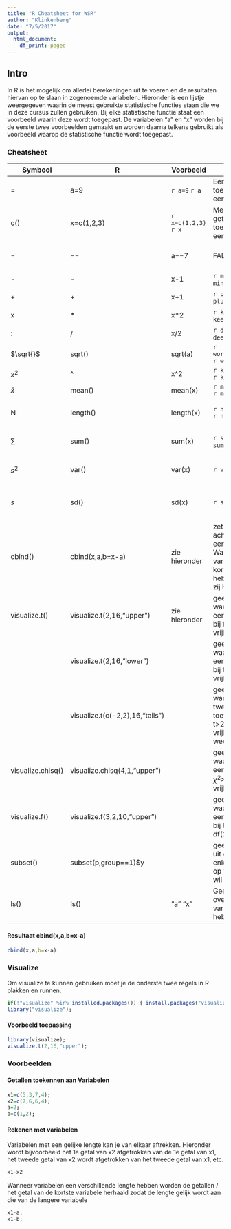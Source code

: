 ```yaml
---
title: "R Cheatsheet for WSR"
author: "Klinkenberg"
date: "7/5/2017"
output:
  html_document:
    df_print: paged
---
```


## Intro

In R is het mogelijk om allerlei berekeningen uit te voeren en de resultaten hiervan op te slaan in zogenoemde variabelen. Hieronder is een lijstje weergegeven waarin de meest gebruikte statistische functies staan die we in deze cursus zullen gebruiken. Bij elke statistische functie staat een voorbeeld waarin deze wordt toegepast. De variabelen "a" en "x" worden bij de eerste twee voorbeelden gemaakt en worden daarna telkens gebruikt als voorbeeld waarop de statistische functie wordt toegepast. 

### Cheatsheet

Symbool                    | R                                                   | Voorbeeld                         | Resultaat | Uitleg
------------------------ | ------------------------- | --------------------------------     | --------------------  | -----------------
  | =                   | a=9 | `r a=9` `r a` | Een getal toekennen aan een variabele 
        | c()                    | x=c(1,2,3)    | `r x=c(1,2,3)` `r x` | Meerdere getallen toekennen aan een variabele. 
=| == | a==7 | FALSE | Logische statement "a is gelijk aan 7"        
- | -  | x-1 | `r minvb=x-1` `r minvb`| aftrekken
+ | +  | x+1 | `r plusvb=x+1` `r plusvb` | optellen
x | *  | x*2 | `r keervb=x*2` `r keervb` | vermenigvuldigen
: | /  | x/2 | `r deelvb=x/2` `r deelvb` | delen door
$\sqrt{}$ | sqrt()  | sqrt(a) | `r wortelvb=sqrt(a)` `r wortelvb` | wortel
$x^2$ | ^  | x^2 | `r kwadraatvb=x^2` `r kwadraatvb` | kwadraat
 $\bar{x}$ | mean()  | mean(x) | `r meanvb=mean(x)` `r meanvb` | gemiddelde
N | length()  | length(x) | `r nvb=length(x)` `r nvb` | geeft het aantal getallen in de variabele terug
$\sum$ | sum() | sum(x) | `r sumvb=sum(x)` `r sumvb` | telt alle getallen in de variabele bij elkaar op 
$s^2$ | var() | var(x) | `r var(x)` | geeft de variantie van de getallen in de variabele
$s$ | sd() | sd(x) | `r sd(x)` | geeft de standaarddeviatie van de getallen in de variabele
 | cbind() | cbind(x,a,b=x-a) | zie hieronder | zet variabelen achter elkaar in een tabel. Wanneer variabelen een kortere lengte hebben worden zij herhaald.
    |visualize.t() |visualize.t(2,16,"upper")|zie hieronder | geeft de p-waarde weer in een t-verdeling bij t>2 met 16 vrijheidsgraden 
     | |visualize.t(2,16,"lower")| |geeft de p-waarde weer in een t-verdeling bij t<2 met 16 vrijheidsgraden
      | |visualize.t(c(-2,2),16,"tails")| |geeft de p-waarde van de tweezijdige t-toets bij t<-2 of t>2 met 16 vrijheidsgraden weer
     | visualize.chisq()| visualize.chisq(4,1,"upper")| |geeft de p-waarde weer in een verdeling bij $\chi^2$>4 met 1 vrijheidsgraad
     |visualize.f() |visualize.f(3,2,10,"upper") ||geeft de p-waarde weer in een F-verdeling bij F>3 en df(2,10)
     | subset() | subset(p,group==1)$y | | geeft aan dat je uit dataset "p" enkel de scores op y van groep 1 wil
     | ls() | ls() |"a" "x" | Geeft een overzicht van de variabelen die je hebt aangemaakt
 

#### Resultaat cbind(x,a,b=x-a)
```r
cbind(x,a,b=x-a)
```

### Visualize

Om visualize te kunnen gebruiken moet je de onderste twee regels in R plakken en runnen.

```r
if(!"visualize" %in% installed.packages()) { install.packages("visualize") };
library("visualize");
```

#### Voorbeeld toepassing

```r
library(visualize);
visualize.t(2,16,"upper");
```

### Voorbeelden

#### Getallen toekennen aan Variabelen


```r
x1=c(5,3,7,4);
x2=c(7,6,6,4);
a=2;
b=c(1,2);

```

#### Rekenen met variabelen

Variabelen met een gelijke lengte kan je van elkaar aftrekken. Hieronder wordt bijvoorbeeld het 1e getal van x2 afgetrokken van de 1e getal van x1, het tweede getal van x2 wordt afgetrokken van het tweede getal van x1, etc.

```r
x1-x2 
```

Wanneer variabelen een verschillende lengte hebben worden de getallen / het getal van de kortste variabele herhaald zodat de lengte gelijk wordt aan die van de langere variabele 

```r
x1-a;
x1-b;
```

